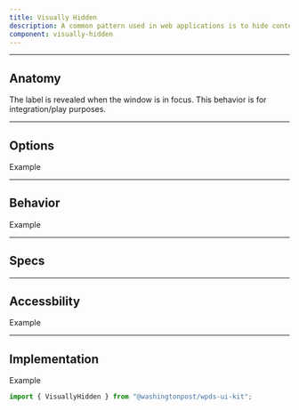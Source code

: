 ```yaml
---
title: Visually Hidden
description: A common pattern used in web applications is to hide content from sighted users but still maintain it for screen readers.
component: visually-hidden
---
```


---

## Anatomy

<Container>
	<EmbedStory
		componentName="visuallyhidden"
		css={{
			marginBottom: "$050",
		}}
	/>
	<Box>
		The label is revealed when the window is in focus. This behavior is for
		integration/play purposes.
	</Box>
</Container>

---

## Options

<Container>Example </Container>

---

## Behavior

<Container>Example </Container>

---

## Specs

<Container>
	<EmbedDocsPage componentName="visuallyhidden" />
</Container>

---

## Accessbility

<Container>Example </Container>

---

## Implementation

<Container>Example </Container>

```jsx
import { VisuallyHidden } from "@washingtonpost/wpds-ui-kit";
```
